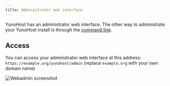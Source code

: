 ```yaml
---
title: Administrator web interface
---
```


YunoHost has an administrator web interface. The other way to administrate your YunoHost install is through the [command line](/admin/admin_guide/command_line).

## Access

You can access your administrator web interface at this address: `https://example.org/yunohost/admin` (replace `example.org` with your own domain name)

![Webadmin screenshot](/img/webadmin.jpg)
